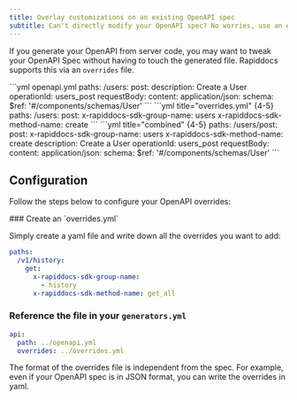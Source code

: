 ```yaml
---
title: Overlay customizations on an existing OpenAPI spec
subtitle: Can't directly modify your OpenAPI spec? No worries, use an overrides file instead. 
---
```


If you generate your OpenAPI from server code, you may want to tweak your OpenAPI Spec without having to 
touch the generated file.  Rapiddocs supports this via an `overrides` file. 

<CodeGroup>
```yml openapi.yml
paths: 
 /users: 
   post: 
    description: Create a User
    operationId: users_post
    requestBody: 
      content:
        application/json:
          schema:
            $ref: '#/components/schemas/User'
```
```yml title="overrides.yml" {4-5}
paths: 
 /users: 
   post: 
    x-rapiddocs-sdk-group-name: users
    x-rapiddocs-sdk-method-name: create
```
```yml title="combined" {4-5}
paths: 
 /users/post: 
  post: 
    x-rapiddocs-sdk-group-name: users
    x-rapiddocs-sdk-method-name: create      
    description: Create a User
    operationId: users_post
    requestBody: 
      content:
        application/json:
          schema:
            $ref: '#/components/schemas/User'   
```
</CodeGroup>

## Configuration

Follow the steps below to configure your OpenAPI overrides: 

<Steps>
### Create an `overrides.yml` 

Simply create a yaml file and write down all the overrides you want to add: 

```yaml overrides.yml 
paths:
  /v1/history:
    get:
      x-rapiddocs-sdk-group-name:
        - history
      x-rapiddocs-sdk-method-name: get_all    
```

### Reference the file in your `generators.yml` 

```yml generators.yml
api: 
  path: ../openapi.yml
  overrides: ../overrides.yml 
```

<Note> The format of the overrides file is independent from the spec. For example, even if your OpenAPI spec is in JSON format, you can write the overrides in yaml. </Note>

</Steps>

